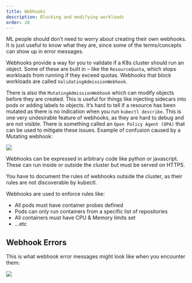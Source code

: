 ```yaml
---
title: Webhooks
description: Blocking and modifying workloads
order: 28
---
```


:::{.callout-tip}
ML people should don't need to worry about creating their own webhooks.  It is just useful to know what they are, since some of the terms/concepts can show up in error messages. 
:::

Webhooks provide a way for you to validate if a K8s cluster should run an object.  Some of these are built in -- like the `ResourceQuota`, which stops workloads from running if they exceed quotas.  Webhooks that block workloads are called `ValidatingAdmissionWebhook`.

There is also the `MutatingAdmissionWebhook` which can modify objects before they are created.  This is useful for things like injecting sidecars into pods or adding labels to objects.  It's hard to tell if a resource has been mutated as there is no indication when you run `kubectl describe`.  This is one very undesirable feature of webhooks, as they are hard to debug and are not visible.  There is something called an `Open Policy Agent (OPA)` that can be used to mitigate these issues.  Example of confusion caused by a Mutating webhook:

![](mutating-webhook.png)

Webhooks can be expressed in arbitrary code like python or javascript. These can run inside or outside the cluster but must be served on HTTPS. 

You have to document the rules of webhooks outside the cluster, as their rules are not discoverable by kubectl. 

Webhooks are used to enforce rules like:

- All pods must have container probes defined
- Pods can only run containers from a specific list of repositories
- All containers must have CPU & Memory limits set
- ...etc


## Webhook Errors

This is what webhook error messages might look like when you encounter them:

![](webhook.png)

